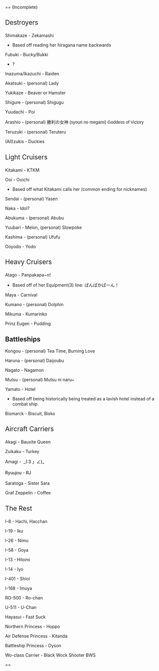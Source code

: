 <p style="font-weight:normal;"><span style="font-weight:normal;">
== (Incomplete)</span></p>

<h2 style="font-weight:normal;">Destroyers</h2>

<p style="font-weight:normal;"><span style="font-weight:normal;">Shimakaze - Zekamashi</span></p>

*Based off reading her hiragana name backwards
<p style="font-weight:normal;"><span style="font-weight:normal;">Fubuki - Bucky/Bukki</span></p>

*?

<p style="font-weight:normal;">Inazuma/Ikazuchi - Raiden</p>

<p style="font-weight:normal;">Akatsuki - <span style="font-weight:normal;">(personal) </span><span style="font-weight:normal;">Lady</span></p>

<p style="font-weight:normal;"><span style="font-weight:normal;">Yukikaze - Beaver or Hamster</span></p>

<p style="font-weight:normal;">Shigure - <span style="font-weight:normal;">(personal)</span><span style="font-weight:normal;"> Shigugu</span></p>

<p style="font-weight:normal;">Yuudachi - Poi</p>

<p style="font-weight:normal;">Arashio - <span style="font-weight:normal;">(personal) </span><span style="font-family:sans-serif;font-size:14px;font-weight:normal;">勝利の女神 (syouri no megami) Goddess of Victory</span></p>

<p style="font-weight:normal;">Teruzuki - <span style="font-weight:normal;">(personal) </span><span style="font-weight:normal;">Teruteru</span></p>

<p style="font-weight:normal;">(All)zukis - Duckies</p>
<h2 style="font-weight:normal;">Light Cruisers</h2>
<p style="font-weight:normal;">Kitakami - KTKM</p>
<p style="font-weight:normal;"><span style="font-weight:normal;">Ooi - Ooichi</span></p>

*Based off what Kitakami calls her (common ending for nicknames)

<p style="font-weight:normal;">Sendai - <span style="font-weight:normal;">(personal) </span><span style="font-weight:normal;">Yasen</span></p>

<p style="font-weight:normal;">Naka - Idol?</p>

<p style="font-weight:normal;">Abukuma - <span style="font-weight:normal;">(personal)</span><span style="font-weight:normal;"> Abubu</span></p>

<p style="font-weight:normal;">Yuubari - Melon, <span style="font-weight:normal;">(personal)</span><span style="font-weight:normal;"> Slowpoke</span></p>

<p style="font-weight:normal;">Kashima - <span style="font-weight:normal;">(personal) </span><span style="font-weight:normal;">Ufufu</span></p>

<p style="font-weight:normal;">Ooyodo - Yodo</p>
<h2 style="font-weight:normal;">Heavy Cruisers</h2>

<p style="font-weight:normal;">Atago - Panpakapa~n!</p>


*Based off of her Equipment(3) line: <span style="font-weight:normal;font-family:sans-serif;font-size:14px;">ぱんぱかぱーん！</span><span style="font-weight:normal;font-family:sans-serif;font-size:14px;"> </span>
<p style="font-weight:normal;">Maya - Carnival</p>

<p style="font-weight:normal;"><span style="font-weight:normal;">Kumano - </span><span style="font-weight:normal;">(personal) </span><span style="font-weight:normal;">Dolphin</span></p>

<p style="font-weight:normal;">Mikuma - Kumarinko</p>

<p style="font-weight:normal;">Prinz Eugen - Pudding</p>

<p style="font-weight:normal;">
</p>
==Battleships==
<span style="font-weight:normal;">Kongou - (personal) Tea Time, Burning Love</span>

<p style="font-weight:normal;">Haruna - <span style="font-weight:normal;">(personal) </span><span style="font-weight:normal;">Daijoubu</span></p>

<p style="font-weight:normal;"><span style="font-weight:normal;">Nagato - Nagamon</span></p>

<p style="font-weight:normal;"><span style="font-weight:normal;">Mutsu - </span><span style="font-weight:normal;">(personal) </span><span style="font-weight:normal;">Mutsu ni naru~</span></p>

<p style="font-weight:normal;">Yamato - Hotel</p>


*Based off being historically being treated as a lavish hotel instead of a combat ship.
<p style="font-weight:normal;">Bismarck - Biscuit, Bisko</p>

<p style="font-weight:normal;">
</p>
<h2 style="font-weight:normal;">Aircraft Carriers</h2>

<p style="font-weight:normal;"><span style="font-weight:normal;">Akagi - Bauxite Queen</span></p>

<p style="font-weight:normal;">Zuikaku - Turkey</p>

<p style="font-weight:normal;">Amagi - <span style="font-weight:normal;color:rgb(0,0,0);font-size:14px;"> </span><span style="font-weight:normal;color:rgb(0,0,0);font-size:14px;line-height:22px;">_(:3 」∠)_</span></p>

<p style="font-weight:normal;"><span style="font-weight:normal;color:rgb(0,0,0);font-size:14px;line-height:22px;">Ryuujou - RJ</span></p>

<p style="font-weight:normal;">Saratoga - Sister Sara</p>

<p style="font-weight:normal;">Graf Zeppelin - Coffee</p>

<p style="font-weight:normal;">
</p>
<h2 style="font-weight:normal;">The Rest</h2>

<p style="font-weight:normal;">I-8 - Hachi, Hacchan</p>

<p style="font-weight:normal;">I-19 - Iku</p>

<p style="font-weight:normal;">I-26 - Nimu</p>

<p style="font-weight:normal;">I-58 - Goya</p>

<p style="font-weight:normal;">I-13 - Hitomi</p>

<p style="font-weight:normal;">I-14 - Iyo</p>

<p style="font-weight:normal;">I-401 - Shioi</p>

<p style="font-weight:normal;">I-168 - Imuya</p>

<p style="font-weight:normal;">RO-500 - Ro-chan</p>

<p style="font-weight:normal;">U-511 - U-Chan</p>

<p style="font-weight:normal;">Hayasui - Fast Suck</p>

<p style="font-weight:normal;"><span style="font-weight:normal;">Northern Princess - Hoppo</span></p>

<p style="font-weight:normal;">Air Defense Princess - Kitanda</p>

<p style="font-weight:normal;">Battleship Princess - Dyson</p>

<p style="font-weight:normal;">Wo-class Carrier - Black Wock Shooter BWS</p>

<p style="font-weight:normal;">
</p>

<p style="font-weight:normal;">
</p>

<p style="font-weight:normal;"><span style="font-weight:normal;">
==</span></p>